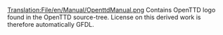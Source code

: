 [[Translation:File/en/Manual/OpenttdManual.png]]
Contains OpenTTD logo found in the OpenTTD source-tree. License on this derived work is therefore automatically GFDL.

{{en/Note|I have no idea what's going on  here with the all these reversions back and forth by Rabbit67890 but the newest version is [http://wiki.openttd.org/images/archive/3/32/20071014235340%21OpenttdManual.png this one].  This image should be restored '''only''' when the Main Page has been updated with a hard-coded size, as its default size is too large. Mintra 12:00, 23 October 2007 (CEST)}}